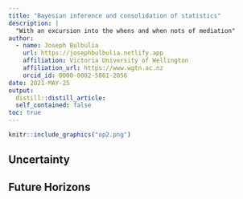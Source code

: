 ```yaml
---
title: "Bayesian inference and consolidation of statistics"
description: |
  "With an excursion into the whens and when nots of mediation"
author:
  - name: Joseph Bulbulia
    url: https://josephbulbulia.netlify.app
    affiliation: Victoria University of Wellington
    affiliation_url: https://www.wgtn.ac.nz
    orcid_id: 0000-0002-5861-2056
date: 2021-MAY-25
output:
  distill::distill_article:
  self_contained: false
toc: true
---
```



```r
knitr::include_graphics("op2.png")
```


## Uncertainty 


## Future Horizons



